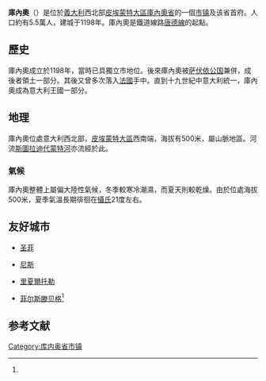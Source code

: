 {{Infobox Italian comune
| name              = 庫內奧
| native_name       = Cuneo
| official_name     = 
| img_coa           = 
| mapx              =
| mapy              =
| latd  = 44 |latm    = 23 |lats  = 22 |latNS  = N
| longd = 7 |longm    = 32 |longs =  52 |longEW = E 
| region            = [[皮埃蒙特大区|皮埃蒙特大区]] 
| province          = [[庫內奧省|庫內奧省]] 
| elevation_m       = 534
| area_total_km2    = 119
| population_as_of  = 2004年12月31日
| population_total  = 54,914
| population_density_km2 = 461
| timezone          = [[欧洲中部时间|CET]]、[[UTC|UTC]]+1 
| coordinates       = {{coord|44|23|N|7|3|E}}
| telephone         = 0171
| postalcode        = 12100
| gentilic          = 
| website           = {{URL|https://www.comune.cuneo.it/}} 
}}
'''庫內奧'''（{{lang-it|Cuneo}}）是位於[[義大利|義大利]]西北部[[皮埃蒙特大區|皮埃蒙特大區]][[庫內奧省|庫內奧省]]的一個[[市镇_(意大利)|市镇]]及该省首府。人口約有5.5萬人，建城于1198年。庫內奧是鐵道線路[[唐德線|唐德線]]的起點。

==歷史==
庫內奧成立於1198年，當時已具獨立市地位。後來庫內奧被[[萨伏依公国|萨伏依公国]]兼併，成後者領土一部分。其後又曾多次落入[[法國|法國]]手中。直到十九世紀中意大利統一，庫內奧成為意大利王國一部分。

==地理==
庫內奧位處意大利西北部，[[皮埃蒙特大區|皮埃蒙特大區]]西南端，海拔有500米，屬山脈地區。河流[[斯圖拉迪代蒙特河|斯圖拉迪代蒙特河]]亦流經於此。

===氣候===
庫內奧整體上屬偏大陸性氣候，冬季較寒冷潮濕，而夏天則較乾燥。由於位處海拔500米，夏季氣溫長期徘徊在[[攝氏|攝氏]]21度左右。

==友好城市==
* {{ARG}}[[圣菲_(阿根廷)|圣菲]]
* {{FRA}}[[尼斯|尼斯]]
* {{SEN}}[[里夏爾托勒|里夏爾托勒]]
* {{DEU}}[[菲尔斯滕贝格|菲尔斯滕贝格]]<ref name="gemellaggi"/>

== 参考文献 ==
{{Reflist|30em|refs=
<ref name="gemellaggi">{{cite web | url = https://www.comune.cuneo.it/la-citta/storia/gemellaggi.html | title = Gemellaggi | language = it | publisher = Comune di Cuneo | accessdate = 2022-04-18}}</ref>
}}

{{庫內奧省市鎮}}
{{Authority control}}

{{DEFAULTSORT:Cuneo}}
[[Category:库内奥省市镇|Category:库内奥省市镇]]